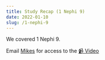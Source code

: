 ```yaml
---
title: Study Recap (1 Nephi 9)
date: 2022-01-10
slug: /1-nephi-9
---
```


We covered 1 Nephi 9.

Email [Mikes](mailto:models.prelims-0d@icloud.com) for access to the [📹 Video](https://www.youtube.com/watch?v=9Kcj9QZLxQk)

